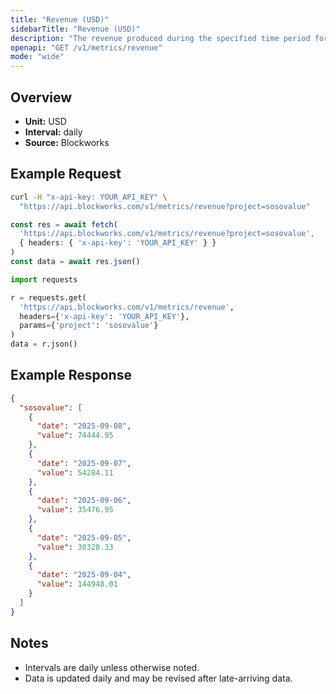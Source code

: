 ```yaml
---
title: "Revenue (USD)"
sidebarTitle: "Revenue (USD)"
description: "The revenue produced during the specified time period for given project."
openapi: "GET /v1/metrics/revenue"
mode: "wide"
---
```


## Overview

- **Unit:** USD
- **Interval:** daily
- **Source:** Blockworks

## Example Request

<CodeGroup>

```bash cURL
curl -H "x-api-key: YOUR_API_KEY" \
  "https://api.blockworks.com/v1/metrics/revenue?project=sosovalue"
```

```typescript TypeScript
const res = await fetch(
  'https://api.blockworks.com/v1/metrics/revenue?project=sosovalue',
  { headers: { 'x-api-key': 'YOUR_API_KEY' } }
)
const data = await res.json()
```

```python Python
import requests

r = requests.get(
  'https://api.blockworks.com/v1/metrics/revenue',
  headers={'x-api-key': 'YOUR_API_KEY'},
  params={'project': 'sosovalue'}
)
data = r.json()
```

</CodeGroup>

## Example Response

```json
{
  "sosovalue": [
    {
      "date": "2025-09-08",
      "value": 74444.95
    },
    {
      "date": "2025-09-07",
      "value": 54284.11
    },
    {
      "date": "2025-09-06",
      "value": 35476.95
    },
    {
      "date": "2025-09-05",
      "value": 30328.33
    },
    {
      "date": "2025-09-04",
      "value": 144948.01
    }
  ]
}
```

## Notes
- Intervals are daily unless otherwise noted.
- Data is updated daily and may be revised after late-arriving data.
